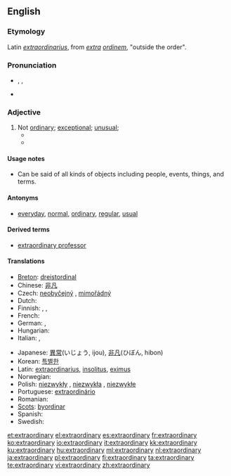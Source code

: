 ==English==

===Etymology===
Latin ''[[extraordinarius]]'', from ''[[extra]] [[ordinem]]'', "outside the order".

===Pronunciation===
* {{IPA|/ɪksˈtrɔː(r)dɪˌnərɪ/}}, {{IPAchar|/ɪksˈtrɔː(r)dɪnˌrɪ/}}, {{IPAchar|/ˌɛkstrəˈɔː(r)dɪˌnərɪ/, /ˌɛkstrəˈɔː(r)dɪnˌrɪ/}}
* {{audio|en-us-extraordinary.ogg|Audio (US)}}

===Adjective===
{{en-adj}}

# Not [[ordinary]]; [[exceptional]]; [[unusual]];
#* {{quote-book|passage=Everybody knew I was an '''extraordinary''' person. When I was born my beard was three feet long.|title=[[S:As Far as Thought Can Reach: A.D. 31,920/§ ii|Back to Methuselah]]|author=G. B. Shaw|year=1921}}
#* {{quote-book|passage=The Houses may meet in '''extraordinary''' sessions at the request of the Government, of the Permanent Deputation or of the overall majority of members of either of the two Houses. '''Extraordinary''' sessions must be convened with a specific agenda and shall be adjourned once this has been dealt with.|title=[[S:Spanish Constitution of 1978/Part III|Spanish Constitution of 1978]]|year=1978}}

====Usage notes====
* Can be said of all kinds of objects including people, events, things, and terms.

====Antonyms====
* [[everyday]], [[normal]], [[ordinary]], [[regular]], [[usual]]

====Derived terms====
* [[extraordinary professor]]

====Translations====
{{trans-top|not ordinary}}
* [[Breton]]: [[dreistordinal]]
* Chinese: [[非凡]]
* Czech: [[neobyčejný]] {{m}}, [[mimořádný]] {{m}} {{i|of session}}
* Dutch: {{t+|nl|buitengewoon}}
* Finnish: {{t+|fi|erikoinen}}, {{t+|fi|kummallinen}}, {{t+|fi|epätavallinen}}
* French: {{t+|fr|extraordinaire}}
* German: {{t+|de|außerordentlich}}, {{t+|de|außergewöhnlich}}
* Hungarian: {{t+|hu|rendkívüli}}
* Italian: {{t+|it|straordinario|m}}, {{t-|it|straordinaria|f}}
{{trans-mid}}
* Japanese: [[異常]](いじょう, ijou), [[非凡]](ひぼん, hibon)
* Korean: [[특별한]]
* Latin: [[extraordinarius]], [[insolitus]], [[eximus]]
* Norwegian: {{t-|no|ekstraordinær}}
* Polish: [[niezwykły]] {{m}}, [[niezwykła]] {{f}}, [[niezwykłe]] {{n}}
* Portuguese: [[extraordinário]]
* Romanian: {{t|ro|extraordinar}}
* [[Scots]]: [[byordinar]]
* Spanish: {{t+|es|extraordinario}}
* Swedish: {{t+|sv|extraordinär}}
{{trans-bottom}}

[[et:extraordinary]]
[[el:extraordinary]]
[[es:extraordinary]]
[[fr:extraordinary]]
[[ko:extraordinary]]
[[io:extraordinary]]
[[it:extraordinary]]
[[kk:extraordinary]]
[[ku:extraordinary]]
[[hu:extraordinary]]
[[ml:extraordinary]]
[[nl:extraordinary]]
[[ja:extraordinary]]
[[pl:extraordinary]]
[[fi:extraordinary]]
[[ta:extraordinary]]
[[te:extraordinary]]
[[vi:extraordinary]]
[[zh:extraordinary]]